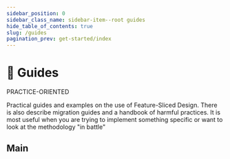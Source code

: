 ```yaml
---
sidebar_position: 0
sidebar_class_name: sidebar-item--root guides
hide_table_of_contents: true
slug: /guides
pagination_prev: get-started/index
---
```


# 🎯 Guides

<span class="badge badge--primary margin-bottom--md">PRACTICE-ORIENTED</span>

<p class="summary">
Practical guides and examples on the use of Feature-Sliced Design. There is also describe migration guides and a handbook of harmful practices. It is most useful when you are trying to implement something specific or want to look at the methodology "in battle"
</p>

## Main


<NavCard
    title="Usage examples" 
    description="Practical examples on the application of the methodology"
    to="/docs/guides/examples"
    Icon={ToolOutlined}
/>
<NavCard
    title="Migration from V1" 
    description="Migration Guide and comparison with FeatureSlices (v1)"
    to="/docs/guides/migration/from-v1"
    Icon={ImportOutlined}
/>
<NavCard
    title="Migration from legacy" 
    description="Step-by-step implementation of practices in legacy projects"
    to="/docs/guides/migration/from-legacy"
    Icon={ImportOutlined}
/>
